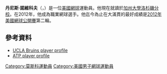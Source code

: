 '''丹尼斯·諾維科夫'''（{{lang-en|'''Dennis Novikov'''}}，{{bd|1993年|11月6日}}）是一位[[美國|美國]][[網球|網球]]運動員。他現在就讀於[[加州大學洛杉磯分校|加州大學洛杉磯分校]]。在2012年，他成為職業網球選手。他迄今為止在大滿貫的最好成績是[[2012年美國網球公開賽|2012年美國網球公開賽]]第二輪。

==參考資料==
*[https://web.archive.org/web/20121209171558/http://www.uclabruins.com/sports/m-tennis/mtt/novikov_dennis00.html UCLA Bruins player profile]
*[http://www.atpworldtour.com/Tennis/Players/No/D/Dennis-Novikov.aspx ATP player profile]{{Wayback|url=http://www.atpworldtour.com/Tennis/Players/No/D/Dennis-Novikov.aspx |date=20150608125353 }}

{{Sport-bio-stub}}
{{Authority control}}

{{DEFAULTSORT:Novikov, Dennis}}
[[Category:莫斯科運動員|Category:莫斯科運動員]]
[[Category:美國男子網球運動員|Category:美國男子網球運動員]]